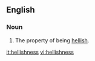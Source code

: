 ==English==

===Noun===
{{head|en|noun}}

# The property of being [[hellish]].

[[it:hellishness]]
[[vi:hellishness]]